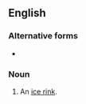 ==English==

===Alternative forms===
* {{l|en|ice skating rink}}

===Noun===
{{en-noun|head=[[ice]]-[[skating]] [[rink]]}}

# {{lb|en|rare}} An [[ice rink]].
